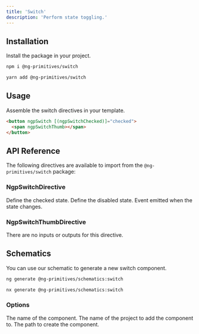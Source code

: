 ```yaml
---
title: 'Switch'
description: 'Perform state toggling.'
---
```


## Installation

Install the package in your project.

<CodeGroup>

```bash npm
npm i @ng-primitives/switch
```

```bash yarn
yarn add @ng-primitives/switch
```

</CodeGroup>

## Usage

Assemble the switch directives in your template.

```html
<button ngpSwitch [(ngpSwitchChecked)]="checked">
  <span ngpSwitchThumb></span>
</button>
```

## API Reference

The following directives are available to import from the `@ng-primitives/switch` package:

### NgpSwitchDirective

<ResponseField name="ngpSwitchChecked" type="boolean" default="false">
  Define the checked state.
</ResponseField>

<ResponseField name="ngpSwitchDisabled" type="boolean" default="false">
  Define the disabled state.
</ResponseField>

<ResponseField name="ngpSwitchCheckedChange" type="boolean">
  Event emitted when the state changes.
</ResponseField>

### NgpSwitchThumbDirective

There are no inputs or outputs for this directive.

## Schematics

You can use our schematic to generate a new switch component.

<CodeGroup>

```bash Angular CLI
ng generate @ng-primitives/schematics:switch
```

```bash Nx
nx generate @ng-primitives/schematics:switch
```

</CodeGroup>

### Options

<ResponseField name="name" type="string">
  The name of the component.
</ResponseField>

<ResponseField name="project" type="string">
  The name of the project to add the component to.
</ResponseField>

<ResponseField name="path" type="string">
  The path to create the component.
</ResponseField>
